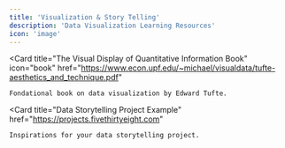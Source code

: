 ```yaml
---
title: 'Visualization & Story Telling'
description: 'Data Visualization Learning Resources'
icon: 'image'
---
```


<Card
    title="The Visual Display of Quantitative Information Book"
    icon="book"
    href="https://www.econ.upf.edu/~michael/visualdata/tufte-aesthetics_and_technique.pdf"
  >
    Fondational book on data visualization by Edward Tufte.
</Card>

<Card
    title="Data Storytelling Project Example"
    href="https://projects.fivethirtyeight.com"
  >
    Inspirations for your data storytelling project.
</Card>